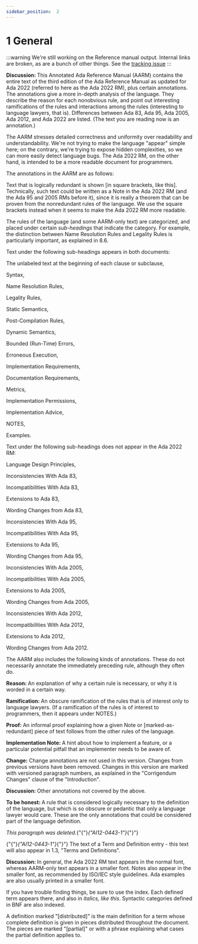 ---
sidebar_position:  2
---

# 1 General

:::warning
We're still working on the Reference manual output.  Internal links are broken,
as are a bunch of other things.
See the [tracking issue](https://github.com/ada-lang-io/ada-lang-io/issues/20)
:::


<Admonition type="note">
<p><strong>Discussion: </strong>This Annotated Ada Reference Manual (AARM) contains the entire text of the third edition of the Ada Reference Manual as updated for Ada 2022 (referred to here as the Ada 2022 RM), plus certain annotations. The annotations give a more in-depth analysis of the language. They describe the reason for each nonobvious rule, and point out interesting ramifications of the rules and interactions among the rules (interesting to language lawyers, that is). Differences between Ada 83, Ada 95, Ada 2005, Ada 2012, and Ada 2022 are listed. (The text you are reading now is an annotation.)</p></Admonition>

<Admonition type="note">
<p>The AARM stresses detailed correctness and uniformity over readability and understandability. We're not trying to make the language "appear" simple here; on the contrary, we're trying to expose hidden complexities, so we can more easily detect language bugs. The Ada 2022 RM, on the other hand, is intended to be a more readable document for programmers.</p></Admonition>

<Admonition type="note">
<p>The annotations in the AARM are as follows: </p></Admonition>

<p>Text that is logically redundant is shown [in square brackets, like this]. Technically, such text could be written as a Note in the Ada 2022 RM (and the Ada 95 and 2005 RMs before it), since it is really a theorem that can be proven from the nonredundant rules of the language. We use the square brackets instead when it seems to make the Ada 2022 RM more readable.</p>
<p>The rules of the language (and some AARM-only text) are categorized, and placed under certain <em>sub-headings</em> that indicate the category. For example, the distinction between Name Resolution Rules and Legality Rules is particularly important, as explained in 8.6.</p>
<p>Text under the following sub-headings appears in both documents: </p>
<p>The unlabeled text at the beginning of each clause or subclause,</p>
<p>Syntax,</p>
<p>Name Resolution Rules,</p>
<p>Legality Rules,</p>
<p>Static Semantics,</p>
<p>Post-Compilation Rules,</p>
<p>Dynamic Semantics,</p>
<p>Bounded (Run-Time) Errors,</p>
<p>Erroneous Execution,</p>
<p>Implementation Requirements,</p>
<p>Documentation Requirements,</p>
<p>Metrics,</p>
<p>Implementation Permissions,</p>
<p>Implementation Advice,</p>
<p>NOTES,</p>
<p>Examples. </p>
<p>Text under the following sub-headings does not appear in the Ada 2022 RM: </p>
<p>Language Design Principles,</p>
<p>Inconsistencies With Ada 83,</p>
<p>Incompatibilities With Ada 83,</p>
<p>Extensions to Ada 83,</p>
<p>Wording Changes from Ada 83,</p>
<p>Inconsistencies With Ada 95,</p>
<p>Incompatibilities With Ada 95,</p>
<p>Extensions to Ada 95,</p>
<p>Wording Changes from Ada 95,</p>
<p>Inconsistencies With Ada 2005,</p>
<p>Incompatibilities With Ada 2005,</p>
<p>Extensions to Ada 2005,</p>
<p>Wording Changes from Ada 2005,</p>
<p>Inconsistencies With Ada 2012,</p>
<p>Incompatibilities With Ada 2012,</p>
<p>Extensions to Ada 2012,</p>
<p>Wording Changes from Ada 2012. </p>
<p>The AARM also includes the following kinds of annotations. These do not necessarily annotate the immediately preceding rule, although they often do. </p>
<Admonition type="note">
<p><strong>Reason: </strong>An explanation of why a certain rule is necessary, or why it is worded in a certain way. </p></Admonition>

<Admonition type="note">
<p><strong>Ramification: </strong>An obscure ramification of the rules that is of interest only to language lawyers. (If a ramification of the rules is of interest to programmers, then it appears under NOTES.) </p></Admonition>

<Admonition type="note">
<p><strong>Proof: </strong>An informal proof explaining how a given Note or [marked-as-redundant] piece of text follows from the other rules of the language. </p></Admonition>

<Admonition type="note">
<p><strong>Implementation Note: </strong>A hint about how to implement a feature, or a particular potential pitfall that an implementer needs to be aware of.</p></Admonition>

<Admonition type="note">
<p><strong>Change:</strong> Change annotations are not used in this version. Changes from previous versions have been removed. Changes in this version are marked with versioned paragraph numbers, as explained in the "Corrigendum Changes" clause of the "Introduction". </p></Admonition>

<Admonition type="note">
<p><strong>Discussion: </strong>Other annotations not covered by the above. </p></Admonition>

<Admonition type="note">
<p><strong>To be honest: </strong>A rule that is considered logically necessary to the definition of the language, but which is so obscure or pedantic that only a language lawyer would care. These are the only annotations that could be considered part of the language definition. </p></Admonition>

<Admonition type="note">
<p><em>This paragraph was deleted.</em>{"{"}<em>{"AI12-0443-1"}</em>{"}"} </p></Admonition>

<p>{"{"}<em>{"AI12-0443-1"}</em>{"}"} The text of a Term and Definition entry - this text will also appear in 1.3, "Terms and Definitions". </p>
<Admonition type="note">
<p><strong>Discussion: </strong>In general, the Ada 2022 RM text appears in the normal font, whereas AARM-only text appears in a smaller font. Notes also appear in the smaller font, as recommended by ISO/IEC style guidelines. Ada examples are also usually printed in a smaller font.</p></Admonition>

<Admonition type="note">
<p>If you have trouble finding things, be sure to use the index. Each defined term appears there, and also in <em>italics, like this</em>. Syntactic categories defined in BNF are also indexed.</p></Admonition>

<Admonition type="note">
<p>A definition marked "[distributed]" is the main definition for a term whose complete definition is given in pieces distributed throughout the document. The pieces are marked "[partial]" or with a phrase explaining what cases the partial definition applies to. </p></Admonition>

